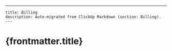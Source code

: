 ---
    title: Billing
    description: Auto-migrated from ClickUp Markdown (section: Billing).
    ---

# {frontmatter.title}


